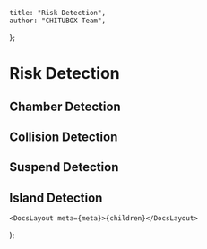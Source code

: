 
	title: "Risk Detection",
	author: "CHITUBOX Team",
};

# Risk Detection

## Chamber Detection

## Collision Detection

## Suspend Detection

## Island Detection

	<DocsLayout meta={meta}>{children}</DocsLayout>
);
